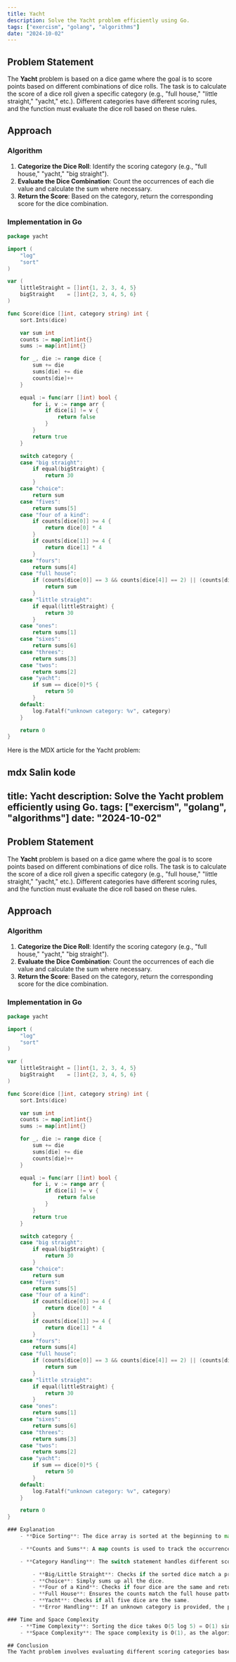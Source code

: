 ```yaml
---
title: Yacht
description: Solve the Yacht problem efficiently using Go.
tags: ["exercism", "golang", "algorithms"]
date: "2024-10-02"
---
```


## Problem Statement

The **Yacht** problem is based on a dice game where the goal is to score points based on different combinations of dice rolls. The task is to calculate the score of a dice roll given a specific category (e.g., "full house," "little straight," "yacht," etc.). Different categories have different scoring rules, and the function must evaluate the dice roll based on these rules.

## Approach

### Algorithm

1. **Categorize the Dice Roll**: Identify the scoring category (e.g., "full house," "yacht," "big straight").
2. **Evaluate the Dice Combination**: Count the occurrences of each die value and calculate the sum where necessary.
3. **Return the Score**: Based on the category, return the corresponding score for the dice combination.

### Implementation in Go

```go
package yacht

import (
	"log"
	"sort"
)

var (
	littleStraight = []int{1, 2, 3, 4, 5}
	bigStraight    = []int{2, 3, 4, 5, 6}
)

func Score(dice []int, category string) int {
	sort.Ints(dice)

	var sum int
	counts := map[int]int{}
	sums := map[int]int{}

	for _, die := range dice {
		sum += die
		sums[die] += die
		counts[die]++
	}

	equal := func(arr []int) bool {
		for i, v := range arr {
			if dice[i] != v {
				return false
			}
		}
		return true
	}

	switch category {
	case "big straight":
		if equal(bigStraight) {
			return 30
		}
	case "choice":
		return sum
	case "fives":
		return sums[5]
	case "four of a kind":
		if counts[dice[0]] >= 4 {
			return dice[0] * 4
		}
		if counts[dice[1]] >= 4 {
			return dice[1] * 4
		}
	case "fours":
		return sums[4]
	case "full house":
		if (counts[dice[0]] == 3 && counts[dice[4]] == 2) || (counts[dice[0]] == 2 && counts[dice[4]] == 3) {
			return sum
		}
	case "little straight":
		if equal(littleStraight) {
			return 30
		}
	case "ones":
		return sums[1]
	case "sixes":
		return sums[6]
	case "threes":
		return sums[3]
	case "twos":
		return sums[2]
	case "yacht":
		if sum == dice[0]*5 {
			return 50
		}
	default:
		log.Fatalf("unknown category: %v", category)
	}

	return 0
}
```


Here is the MDX article for the Yacht problem:

mdx
Salin kode
---
title: Yacht
description: Solve the Yacht problem efficiently using Go.
tags: ["exercism", "golang", "algorithms"]
date: "2024-10-02"
---

## Problem Statement

The **Yacht** problem is based on a dice game where the goal is to score points based on different combinations of dice rolls. The task is to calculate the score of a dice roll given a specific category (e.g., "full house," "little straight," "yacht," etc.). Different categories have different scoring rules, and the function must evaluate the dice roll based on these rules.

## Approach

### Algorithm

1. **Categorize the Dice Roll**: Identify the scoring category (e.g., "full house," "yacht," "big straight").
2. **Evaluate the Dice Combination**: Count the occurrences of each die value and calculate the sum where necessary.
3. **Return the Score**: Based on the category, return the corresponding score for the dice combination.

### Implementation in Go

```go
package yacht

import (
	"log"
	"sort"
)

var (
	littleStraight = []int{1, 2, 3, 4, 5}
	bigStraight    = []int{2, 3, 4, 5, 6}
)

func Score(dice []int, category string) int {
	sort.Ints(dice)

	var sum int
	counts := map[int]int{}
	sums := map[int]int{}

	for _, die := range dice {
		sum += die
		sums[die] += die
		counts[die]++
	}

	equal := func(arr []int) bool {
		for i, v := range arr {
			if dice[i] != v {
				return false
			}
		}
		return true
	}

	switch category {
	case "big straight":
		if equal(bigStraight) {
			return 30
		}
	case "choice":
		return sum
	case "fives":
		return sums[5]
	case "four of a kind":
		if counts[dice[0]] >= 4 {
			return dice[0] * 4
		}
		if counts[dice[1]] >= 4 {
			return dice[1] * 4
		}
	case "fours":
		return sums[4]
	case "full house":
		if (counts[dice[0]] == 3 && counts[dice[4]] == 2) || (counts[dice[0]] == 2 && counts[dice[4]] == 3) {
			return sum
		}
	case "little straight":
		if equal(littleStraight) {
			return 30
		}
	case "ones":
		return sums[1]
	case "sixes":
		return sums[6]
	case "threes":
		return sums[3]
	case "twos":
		return sums[2]
	case "yacht":
		if sum == dice[0]*5 {
			return 50
		}
	default:
		log.Fatalf("unknown category: %v", category)
	}

	return 0
}

### Explanation
    - **Dice Sorting**: The dice array is sorted at the beginning to make comparisons easier, especially for sequences like "little straight" and "big straight."

    - **Counts and Sums**: A map counts is used to track the occurrences of each dice value, and a map sums stores the sum of the dice for each value (e.g., for fives, it holds the total sum of all fives rolled).

    - **Category Handling**: The switch statement handles different scoring categories:

        - **Big/Little Straight**: Checks if the sorted dice match a predefined straight sequence.
        - **Choice**: Simply sums up all the dice.
        - **Four of a Kind**: Checks if four dice are the same and returns the product of the die value and four.
        - **Full House**: Ensures the counts match the full house pattern (three of one value, two of another).
        - **Yacht**: Checks if all five dice are the same.
        - **Error Handling**: If an unknown category is provided, the program logs a fatal error.

### Time and Space Complexity
    - **Time Complexity**: Sorting the dice takes O(5 log 5) = O(1) since there are only five dice. The rest of the operations (counting, summing) are linear, O(5), making the overall time complexity O(1).
    - **Space Complexity**: The space complexity is O(1), as the algorithm only uses a fixed amount of additional space, regardless of input size.

## Conclusion
The Yacht problem involves evaluating different scoring categories based on a dice roll. The Go implementation efficiently handles each category using a combination of sorting, counting, and conditionally summing values. With a time complexity of O(1), this solution is optimized for performance.